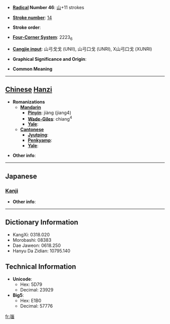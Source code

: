 * '''[[Wiktionary:Chinese radical index| Radical]] Number 46''': [[Wiktionary:Chinese radical index 山|山]]+11 strokes

* '''[[Wiktionary:Chinese total strokes index|Stroke number]]''': [[Wiktionary:Chinese total strokes index 14|14]]

* '''Stroke order''': 

* '''[[Wiktionary:Chinese four corner index|Four-Corner System]]''': 2223<sub>6</sub>

* '''[[Wiktionary:Chinese Cangjie index|Cangjie input]]''': 山弓戈戈 (UNII), 山弓口戈 (UNRI), X山弓口戈 (XUNRI)

* '''Graphical Significance and Origin''': 

* '''Common Meaning'''

----

== [[Chinese]] [[Hanzi]] ==

* '''Romanizations'''
** '''[[Mandarin]]'''
*** '''[[Pinyin]]''': jiàng (jiang4)
*** '''[[Wade-Giles]]''': chiang<sup>4</sup>
*** '''[[Yale]]''': 
** '''[[Cantonese]]'''
*** '''[[Jyutping]]''':
*** '''[[Penkyamp]]''': 
*** '''[[Yale]]''': 

* '''Other info''': 

----

==Japanese==
===[[Kanji]]===
{{kanji|on readings=[[きょう]] (kyō), [[ごう]] (gō)|kun readings=}}

* '''Other info''':  

----

== Dictionary Information ==

* KangXi: 0318.020
* Morobashi: 08383
* Dae Jaweon: 0618.250
* Hanyu Da Zidian: 10795.140

== Technical Information ==

* '''Unicode''':
** Hex: 5D79
** Decimal: 23929
* '''Big5''':
** Hex: E1B0
** Decimal: 57776

[[fr:嵹]]